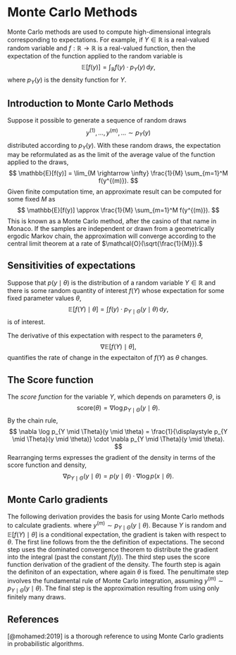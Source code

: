 # Monte Carlo Methods

Monte Carlo methods are used to compute high-dimensional integrals
corresponding to expectations.  For example, if $Y \in \mathbb{R}$ is
a real-valued random variable and $f:\mathbb{R} \rightarrow
\mathbb{R}$ is a real-valued function, then the expectation of the
function applied to the random variable is
$$
\mathbb{E}[f(y)]
= \int_{\mathbb{R}} f(y) \cdot p_Y(y) \, \textrm{d} y,
$$
where $p_Y(y)$ is the density function for $Y$.

## Introduction to Monte Carlo Methods

Suppose it possible to generate a sequence of random draws
$$
y^{(1)}, \ldots, y^{(m)}, \ldots \sim p_Y(y)
$$
distributed according to $p_Y(y)$.  With these random draws, the
expectation may be reformulated as as the limit of the average
value of the function applied to the draws,
$$
\mathbb{E}[f(y)]
=
\lim_{M \rightarrow \infty} \frac{1}{M} \sum_{m=1}^M f(y^{(m)}).
$$
Given finite computation time, an approximate result can be computed
for some fixed $M$ as
$$
\mathbb{E}[f(y)]
\approx \frac{1}{M} \sum_{m=1}^M f(y^{(m)}).
$$
This is known as a Monte Carlo method, after the casino of that name
in Monaco.  If the samples are independent or drawn from a geometrically
ergodic Markov chain, the approximation will converge according to the
central limit theorem at a rate of $\mathcal{O}(\sqrt{\frac{1}{M}}).$

## Sensitivities of expectations

Suppose that $p(y \mid \theta)$ is the distribution of a random
variable $Y \in \mathbb{R}$ and there is some random quantity of
interest $f(Y)$ whose expectation for some fixed parameter values
$\theta$,
$$
\mathbb{E}[f(Y) \mid \theta]
= \int f(y) \cdot p_{Y \mid \Theta}(y \mid \theta) \, \textrm{d}y,
$$
is of interest.

The derivative of this expectation with respect to the parameters
$\theta$,
$$
\nabla \mathbb{E}\left[f(Y) \mid \theta\right],
$$
quantifies the rate of change in the expectaiton of $f(Y)$ as $\theta$
changes.

## The Score function

The *score function* for the variable $Y$, which depends on parameters
$\Theta$, is
$$
\textrm{score}(\theta) = \nabla \log p_{Y \mid \Theta}(y \mid \theta).
$$
By the chain rule,
$$
\nabla \log p_{Y \mid \Theta}(y \mid \theta)
= \frac{1}{\displaystyle p_{Y \mid \Theta}(y \mid \theta)}
  \cdot \nabla p_{Y \mid \Theta}(y \mid \theta).
$$
Rearranging terms expresses the gradient of the density in terms of
the score function and density,
$$
\nabla p_{Y \mid \Theta}(y \mid \theta)
= p(y \mid \theta) \cdot \nabla \log p(x \mid \theta).
$$


## Monte Carlo gradients

The following derivation provides the basis for using Monte Carlo
methods to calculate gradients.
\begin{eqnarray*}
{\large \nabla}_{\!\theta} \ \mathbb{E}\!\left[f(Y) \mid \theta\right]
& = &
{\large \nabla}_{\!\theta} \int f(y)
            \cdot p_{Y \mid \Theta}(y \mid \theta)
       \, \textrm{d} y
\\[4pt]
& = &
\int f(y)
     \cdot \left( {\large \nabla}_{\!\theta} \, p_{Y \mid \Theta}(y \mid \theta) \right)
\, \textrm{d} y
\\[4pt]
& = &
\int f(y)
     \cdot \left( {\large \nabla}_{\!\theta} \log \, p_{Y \mid \Theta}(y \mid \theta) \right)
     \cdot p_{Y \mid \Theta}(y \mid \theta)
     \, \textrm{d} y
\\[4pt]
& = &
\mathbb{E}\!\left[f(Y) \cdot {\large \nabla}_{\!\theta} \log \, p_{Y \mid
\Theta}(Y \mid \theta) \, \Big| \, \theta \right]
\\[4pt]
& = &
\lim_{M \rightarrow \infty}
\frac{1}{M}
\cdot \sum_{m = 1}^M  y^{(m)}
                    \cdot {\large \nabla}_{\!\theta} \log \, p_{Y \mid \Theta}(y
		    \mid \theta)
\\[4pt]
& \approx &
\frac{1}{M}
\cdot \sum_{m = 1}^M y^{(m)}
                    \cdot {\large \nabla}_{\!\theta} \log \, p_{Y \mid \Theta}(y
		    \mid \theta),
\end{eqnarray*}
where $y^{(m)} \sim p_{Y \mid \Theta}(y \mid \theta).$ Because $Y$ is
random and $\mathbb{E}\left[f(Y) \mid \theta\right]$ is a conditional
expectation, the gradient is taken with respect to $\theta.$ The first
line follows from the the definition of expectations.  The second step
uses the dominated convergence theorem to distribute the gradient into
the integral (past the constant $f(y)$).  The third step uses the
score function derivation of the gradient of the density.  The fourth
step is again the definiton of an expectation, where again $\theta$ is
fixed.  The penultimate step involves the fundamental rule of Monte
Carlo integration, assuming $y^{(m)} \sim p_{Y \mid \Theta}(y \mid
\theta).$ The final step is the approximation resulting from using
only finitely many draws.

## References

[@mohamed:2019] is a thorough reference to using Monte Carlo gradients in probabilistic
algorithms.